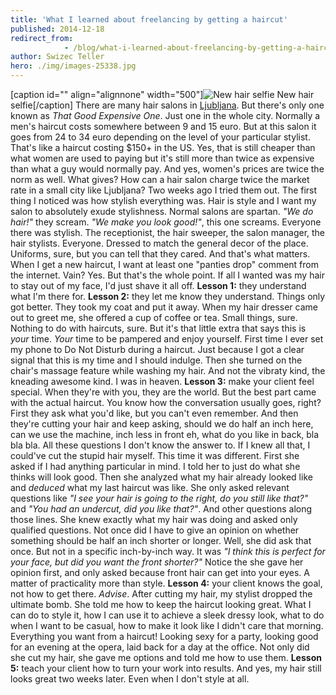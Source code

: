 ```yaml
---
title: 'What I learned about freelancing by getting a haircut'
published: 2014-12-18
redirect_from: 
            - /blog/what-i-learned-about-freelancing-by-getting-a-haircut/swizec/6625
author: Swizec Teller
hero: ./img/images-25338.jpg
---
```

\[caption id="" align="alignnone" width="500"]![New hair selfie](./img/images-25338.jpg "New hair selfie") New hair selfie\[/caption] There are many hair salons in [Ljubljana](<http://maps.google.com/maps?ll=46.0555555556,14.5083333333&spn=0.1,0.1&q=46.0555555556,14.5083333333 (Ljubljana)&t=h> "Ljubljana"). But there's only one known as _That Good Expensive One_. Just one in the whole city. Normally a men's haircut costs somewhere between 9 and 15 euro. But at this salon it goes from 24 to 34 euro depending on the level of your particular stylist. That's like a haircut costing $150+ in the US. Yes, that is still cheaper than what women are used to paying but it's still more than twice as expensive than what a guy would normally pay. And yes, women's prices are twice the norm as well. What gives? How can a hair salon charge twice the market rate in a small city like Ljubljana? Two weeks ago I tried them out. The first thing I noticed was how stylish everything was. Hair is style and I want my salon to absolutely exude stylishness. Normal salons are spartan. _"We do hair!"_ they scream. _"We make you look good!"_, this one screams. Everyone there was stylish. The receptionist, the hair sweeper, the salon manager, the hair stylists. Everyone. Dressed to match the general decor of the place. Uniforms, sure, but you can tell that they cared. And that's what matters. When I get a new haircut, I want at least one "panties drop" comment from the internet. Vain? Yes. But that's the whole point. If all I wanted was my hair to stay out of my face, I'd just shave it all off. **Lesson 1:** they understand what I'm there for. **Lesson 2:** they let me know they understand. Things only got better. They took my coat and put it away. When my hair dresser came out to greet me, she offered a cup of coffee or tea. Small things, sure. Nothing to do with haircuts, sure. But it's that little extra that says this is _your_ time. _Your_ time to be pampered and enjoy yourself. First time I ever set my phone to Do Not Disturb during a haircut. Just because I got a clear signal that this is my time and I should indulge. Then she turned on the chair's massage feature while washing my hair. And not the vibraty kind, the kneading awesome kind. I was in heaven. **Lesson 3:** make your client feel special. When they're with you, they are the world. But the best part came with the actual haircut. You know how the conversation usually goes, right? First they ask what you'd like, but you can't even remember. And then they're cutting your hair and keep asking, should we do half an inch here, can we use the machine, inch less in front eh, what do you like in back, bla bla bla. All these questions I don't know the answer to. If I knew all that, I could've cut the stupid hair myself. This time it was different. First she asked if I had anything particular in mind. I told her to just do what she thinks will look good. Then she analyzed what my hair already looked like and _deduced_ what my last haircut was like. She only asked relevant questions like _"I see your hair is going to the right, do you still like that?"_ and _"You had an undercut, did you like that?"_. And other questions along those lines. She knew exactly what my hair was doing and asked only qualified questions. Not once did I have to give an opinion on whether something should be half an inch shorter or longer. Well, she did ask that once. But not in a specific inch-by-inch way. It was _"I think this is perfect for your face, but did you want the front shorter?"_ Notice the she gave her opinion first, and only asked because front hair can get into your eyes. A matter of practicality more than style. **Lesson 4:** your client knows the goal, not how to get there. _Advise_. After cutting my hair, my stylist dropped the ultimate bomb. She told me how to keep the haircut looking great. What I can do to style it, how I can use it to achieve a sleek dressy look, what to do when I want to be casual, how to make it look like I didn't care that morning. Everything you want from a haircut! Looking sexy for a party, looking good for an evening at the opera, laid back for a day at the office. Not only did she cut my hair, she gave me options and told me how to use them. **Lesson 5:** teach your client how to turn your work into results. And yes, my hair still looks great two weeks later. Even when I don't style at all.